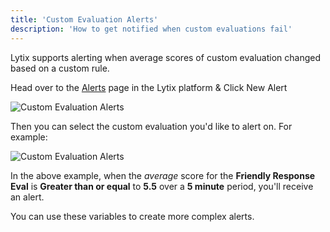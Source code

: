 ```yaml
---
title: 'Custom Evaluation Alerts'
description: 'How to get notified when custom evaluations fail'
---
```


Lytix supports alerting when average scores of custom evaluation changed based on a custom rule.

Head over to the [Alerts](https://lab.lytix.co/home/alerts) page in the Lytix platform & Click New Alert

![Custom Evaluation Alerts](/images/alerts/select-new-alert.gif)


Then you can select the custom evaluation you'd like to alert on. For example:

![Custom Evaluation Alerts](/images/alerts/custom-evaluation-alerts.png)

In the above example, when the *average* score for the **Friendly Response Eval** is **Greater than or equal** to **5.5** over a **5 minute** period, you'll receive an alert.

You can use these variables to create more complex alerts.
